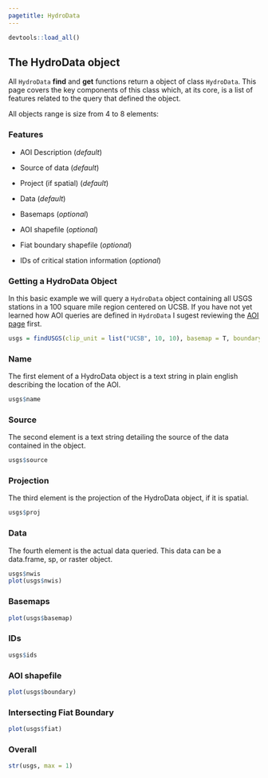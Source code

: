 ```yaml
---
pagetitle: HydroData
---
```


```r
devtools::load_all()
```

## The HydroData object

All `HydroData` **find** and **get** functions return a object of class `HydroData`. This page covers the key components of this class which, at its core, is a list of features related to the query that defined the object.

All objects range is size from 4 to 8 elements:

### Features

* AOI Description (*default*)
* Source of data (*default*)
* Project (if spatial) (*default*)
* Data (*default*)


* Basemaps (*optional*)
* AOI shapefile (*optional*)
* Fiat boundary shapefile (*optional*)
* IDs of critical station information (*optional*)

### Getting a HydroData Object

In this basic example we will query a `HydroData` object containing all USGS stations in a 100 square mile region centered on UCSB. If you have not yet learned how AOI queries are defined in `HydroData` I sugest reviewing the [AOI page](aoi.html) first. 

```r
usgs = findUSGS(clip_unit = list("UCSB", 10, 10), basemap = T, boundary = T, ids = T)
```

### Name 

The first element of a HydroData object is a text string in plain english describing the location of the AOI.

```r
usgs$name
```


### Source

The second element is a text string detailing the source of the data contained in the object.

```r
usgs$source
```

### Projection

The third element is the projection of the HydroData object, if it is spatial.

```r
usgs$proj
```

### Data

The fourth element is the actual data queried. This data can be a data.frame, sp, or raster object.

```r
usgs$nwis
plot(usgs$nwis)

```

### Basemaps

```r
plot(usgs$basemap)
```



### IDs

```r
usgs$ids
```


### AOI shapefile

```r
plot(usgs$boundary)
```

### Intersecting Fiat Boundary 

```r
plot(usgs$fiat)
```


### Overall 

```r
str(usgs, max = 1)
```


